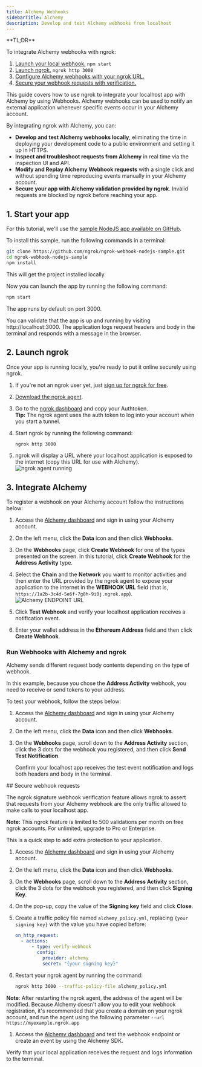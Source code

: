 ```yaml
---
title: Alchemy Webhooks
sidebarTitle: Alchemy
description: Develop and test Alchemy webhooks from localhost
---
```


<Tip>
**TL;DR**

To integrate Alchemy webhooks with ngrok:

1. [Launch your local webhook.](#start-your-app) `npm start`
1. [Launch ngrok.](#start-ngrok) `ngrok http 3000`
1. [Configure Alchemy webhooks with your ngrok URL.](#setup-webhook)
1. [Secure your webhook requests with verification.](#security)
</Tip>

This guide covers how to use ngrok to integrate your localhost app with Alchemy by using Webhooks.
Alchemy webhooks can be used to notify an external application whenever specific events occur in your Alchemy account.

By integrating ngrok with Alchemy, you can:

- **Develop and test Alchemy webhooks locally**, eliminating the time in deploying your development code to a public environment and setting it up in HTTPS.
- **Inspect and troubleshoot requests from Alchemy** in real time via the inspection UI and API.
- **Modify and Replay Alchemy Webhook requests** with a single click and without spending time reproducing events manually in your Alchemy account.
- **Secure your app with Alchemy validation provided by ngrok**. Invalid requests are blocked by ngrok before reaching your app.

## 1. Start your app 

For this tutorial, we'll use the [sample NodeJS app available on GitHub](https://github.com/ngrok/ngrok-webhook-nodejs-sample).

To install this sample, run the following commands in a terminal:

```bash
git clone https://github.com/ngrok/ngrok-webhook-nodejs-sample.git
cd ngrok-webhook-nodejs-sample
npm install
```

This will get the project installed locally.

Now you can launch the app by running the following command:

```bash
npm start
```

The app runs by default on port 3000.

You can validate that the app is up and running by visiting http://localhost:3000. The application logs request headers and body in the terminal and responds with a message in the browser.

## 2. Launch ngrok 

Once your app is running locally, you're ready to put it online securely using ngrok.

1. If you're not an ngrok user yet, just [sign up for ngrok for free](https://ngrok.com/signup).

1. [Download the ngrok agent](https://download.ngrok.com).

1. Go to the [ngrok dashboard](https://dashboard.ngrok.com) and copy your Authtoken. <br />
   **Tip:** The ngrok agent uses the auth token to log into your account when you start a tunnel.
1. Start ngrok by running the following command:

   ```bash
   ngrok http 3000
   ```

1. ngrok will display a URL where your localhost application is exposed to the internet (copy this URL for use with Alchemy).
   ![ngrok agent running](../img/twilio/img/launch_ngrok_tunnel.png)

## 3. Integrate Alchemy 

To register a webhook on your Alchemy account follow the instructions below:

1. Access the [Alchemy dashboard](https://dashboard.alchemy.com/) and sign in using your Alchemy account.

1. On the left menu, click the **Data** icon and then click **Webhooks**.

1. On the **Webhooks** page, click **Create Webhook** for one of the types presented on the screen.
   In this tutorial, click **Create Webhook** for the **Address Activity** type.

1. Select the **Chain** and the **Network** you want to monitor activities and then enter the URL provided by the ngrok agent to expose your application to the internet in the **WEBHOOK URL** field (that is, `https://1a2b-3c4d-5e6f-7g8h-9i0j.ngrok.app`).
   ![Alchemy ENDPOINT URL](../img/alchemy/img/ngrok_url_configuration_alchemy.png)

1. Click **Test Webhook** and verify your localhost application receives a notification event.

1. Enter your wallet address in the **Ethereum Address** field and then click **Create Webhook**.

### Run Webhooks with Alchemy and ngrok

Alchemy sends different request body contents depending on the type of webhook.

In this example, because you chose the **Address Activity** webhook, you need to receive or send tokens to your address.

To test your webhook, follow the steps below:

1. Access the [Alchemy dashboard](https://dashboard.alchemy.com/) and sign in using your Alchemy account.

1. On the left menu, click the **Data** icon and then click **Webhooks**.

1. On the **Webhooks** page, scroll down to the **Address Activity** section, click the 3 dots for the webhook you registered, and then click **Send Test Notification**.

   Confirm your localhost app receives the test event notification and logs both headers and body in the terminal.

<InspectingRequests />

<ReplayingRequests />
## Secure webhook requests 

The ngrok signature webhook verification feature allows ngrok to assert that requests from your Alchemy webhook are the only traffic allowed to make calls to your localhost app.

**Note:** This ngrok feature is limited to 500 validations per month on free ngrok accounts. For unlimited, upgrade to Pro or Enterprise.

This is a quick step to add extra protection to your application.

1. Access the [Alchemy dashboard](https://dashboard.alchemy.com/) and sign in using your Alchemy account.

1. On the left menu, click the **Data** icon and then click **Webhooks**.

1. On the **Webhooks** page, scroll down to the **Address Activity** section, click the 3 dots for the webhook you registered, and then click **Signing Key**.

1. On the pop-up, copy the value of the **Signing key** field and click **Close**.

1. Create a traffic policy file named `alchemy_policy.yml`, replacing `{your signing key}` with the value you have copied before:

   ```yaml
   on_http_request:
     - actions:
         - type: verify-webhook
           config:
             provider: alchemy
             secret: "{your signing key}"
   ```

1. Restart your ngrok agent by running the command:

   ```bash
   ngrok http 3000 --traffic-policy-file alchemy_policy.yml
   ```

**Note**: After restarting the ngrok agent, the address of the agent will be modified.
Because Alchemy doesn't allow you to edit your webhook registration,
it's recommended that you create a domain on your ngrok account, and run the agent using the following parameter `--url https://myexample.ngrok.app`

1. Access the [Alchemy dashboard](https://dashboard.alchemy.com/) and test the webhook endpoint or create an event by using the Alchemy SDK.

Verify that your local application receives the request and logs information to the terminal.
